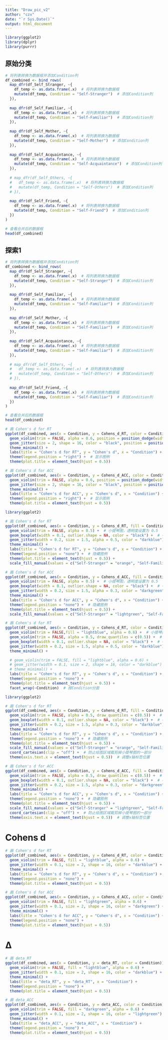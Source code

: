 ```yaml
---
title: "Draw_pic_v2"
author: "czx"
date: "`r Sys.Date()`"
output: html_document
---
```


```r
library(ggplot2)
library(dplyr)
library(purrr)
```
## 原始分类
```r
# 将列表转换为数据框并添加Condition列
df_combined <- bind_rows(
  map_dfr(df_Self_Stranger, ~{
    df_temp <- as.data.frame(.x)  # 将列表转换为数据框
    mutate(df_temp, Condition = "Self-Stranger")  # 添加Condition列
  }),
  
  map_dfr(df_Self_Familiar, ~{
    df_temp <- as.data.frame(.x)  # 将列表转换为数据框
    mutate(df_temp, Condition = "Self-Familiar")  # 添加Condition列
  }),
  
  map_dfr(df_Self_Mother, ~{
    df_temp <- as.data.frame(.x)  # 将列表转换为数据框
    mutate(df_temp, Condition = "Self-Mother")  # 添加Condition列
  }),
  
  map_dfr(df_Self_Acquaintance, ~{
    df_temp <- as.data.frame(.x)  # 将列表转换为数据框
    mutate(df_temp, Condition = "Self-Acquaintance")  # 添加Condition列
  }),
  
  # map_dfr(df_Self_Others, ~{
  #   df_temp <- as.data.frame(.x)  # 将列表转换为数据框
  #   mutate(df_temp, Condition = "Self-Others")  # 添加Condition列
  # }),
  
  map_dfr(df_Self_Friend, ~{
    df_temp <- as.data.frame(.x)  # 将列表转换为数据框
    mutate(df_temp, Condition = "Self-Friend")  # 添加Condition列
  })
)

# 查看合并后的数据框
head(df_combined)

```

## 探索1
```r
# 将列表转换为数据框并添加Condition列
df_combined <- bind_rows(
  map_dfr(df_Self_Stranger, ~{
    df_temp <- as.data.frame(.x)  # 将列表转换为数据框
    mutate(df_temp, Condition = "Self-Stranger")  # 添加Condition列
  }),
  
  map_dfr(df_Self_Familiar, ~{
    df_temp <- as.data.frame(.x)  # 将列表转换为数据框
    mutate(df_temp, Condition = "Self-Familiar")  # 添加Condition列
  }),
  
  map_dfr(df_Self_Mother, ~{
    df_temp <- as.data.frame(.x)  # 将列表转换为数据框
    mutate(df_temp, Condition = "Self-Familiar")  # 添加Condition列
  }),
  
  map_dfr(df_Self_Acquaintance, ~{
    df_temp <- as.data.frame(.x)  # 将列表转换为数据框
    mutate(df_temp, Condition = "Self-Familiar")  # 添加Condition列
  }),
  
  # map_dfr(df_Self_Others, ~{
  #   df_temp <- as.data.frame(.x)  # 将列表转换为数据框
  #   mutate(df_temp, Condition = "Self-Others")  # 添加Condition列
  # }),
  
  map_dfr(df_Self_Friend, ~{
    df_temp <- as.data.frame(.x)  # 将列表转换为数据框
    mutate(df_temp, Condition = "Self-Familiar")  # 添加Condition列
  })
)

# 查看合并后的数据框
head(df_combined)

```

```r
# 画 Cohen's d for RT
ggplot(df_combined, aes(x = Condition, y = Cohens_d_RT, color = Condition, fill = Condition)) +
  geom_violin(trim = FALSE, alpha = 0.6, position = position_dodge(width = 0.8)) +  # dodge to avoid overlap
  geom_jitter(size = 2, shape = 16, color = "black", position = position_dodge(width = 0.8)) +  # dodge for jitter as well
  theme_minimal() +
  labs(title = "Cohen's d for RT", y = "Cohen's d", x = "Condition") +
  theme(legend.position = "right") +  # 显示图例
  theme(plot.title = element_text(hjust = 0.5))

# 画 Cohen's d for ACC
ggplot(df_combined, aes(x = Condition, y = Cohens_d_ACC, color = Condition, fill = Condition)) +
  geom_violin(trim = FALSE, alpha = 0.6, position = position_dodge(width = 0.8)) +  # dodge to avoid overlap
  geom_jitter(size = 2, shape = 16, color = "black", position = position_dodge(width = 0.8)) +  # dodge for jitter as well
  theme_minimal() +
  labs(title = "Cohen's d for ACC", y = "Cohen's d", x = "Condition") +
  theme(legend.position = "right") +  # 显示图例
  theme(plot.title = element_text(hjust = 0.5))


```

```r
library(ggplot2)

# 画 Cohen's d for RT
ggplot(df_combined, aes(x = Condition, y = Cohens_d_RT, fill = Condition)) +
  geom_violin(trim = FALSE, alpha = 0.5) +  # 小提琴图，透明度设置为 0.5
  geom_boxplot(width = 0.1, outlier.shape = NA, color = "black") +  # 中间的箱线图，去除离群点
  geom_jitter(width = 0.2, size = 1.5, alpha = 0.5, color = "darkblue") +  # 散点图，轻微抖动，透明度 0.3
  theme_minimal() +
  labs(title = "Cohen's d for RT", y = "Cohen's d", x = "Condition") +
  theme(legend.position = "none") +  # 隐藏图例
  theme(plot.title = element_text(hjust = 0.5)) +
  scale_fill_manual(values = c("Self-Stranger" = "orange", "Self-Familiar" = "yellow"))  # 自定义颜色

# 画 Cohen's d for ACC
ggplot(df_combined, aes(x = Condition, y = Cohens_d_ACC, fill = Condition)) +
  geom_violin(trim = FALSE, alpha = 0.5) +  # 小提琴图，透明度设置为 0.5
  geom_boxplot(width = 0.1, outlier.shape = NA, color = "black") +  # 中间的箱线图，去除离群点
  geom_jitter(width = 0.2, size = 1.5, alpha = 0.3, color = "darkgreen") +  # 散点图，轻微抖动，透明度 0.3
  theme_minimal() +
  labs(title = "Cohen's d for ACC", y = "Cohen's d", x = "Condition") +
  theme(legend.position = "none") +  # 隐藏图例
  theme(plot.title = element_text(hjust = 0.5)) +
  scale_fill_manual(values = c("Self-Stranger" = "lightgreen", "Self-Familiar" = "lightyellow"))  # 自定义颜色

```

```r
# 画 Cohen's d for RT
ggplot(df_combined, aes(x = Condition, y = Cohens_d_RT, color = Condition)) +
  geom_violin(trim = FALSE,fill = "lightblue", alpha = 0.6) +  # 小提琴图，透明度设置为 0.5
  geom_violin(trim = FALSE, alpha = 0.5, draw_quantiles = c(0.5)) +  # 小提琴图显示一半
  geom_boxplot(width = 0.1, outlier.shape = NA, color = "black") +  # 中间的箱线图，去除离群点
  geom_jitter(width = 0.2, size = 1.5, alpha = 0.5, color = "darkblue") +  # 散点图，轻微抖动，透明度 0.3
  theme_minimal() +

  # geom_violin(trim = FALSE, fill = "lightblue", alpha = 0.6) +
  # geom_jitter(width = 0.1, size = 2, shape = 16, color = "darkblue") +
  # theme_minimal() +
  labs(title = "Cohen's d for RT", y = "Cohen's d", x = "Condition") +
  theme(legend.position = "none") +
  theme(plot.title = element_text(hjust = 0.5)) +
  facet_wrap(~Condition)  # 按Condition分面

```


```r
library(ggplot2)

# 画 Cohen's d for RT
ggplot(df_combined, aes(x = Condition, y = Cohens_d_RT, fill = Condition)) +
  geom_violin(trim = FALSE, alpha = 0.5, draw_quantiles = c(0.5)) +  # 小提琴图显示一半
  geom_boxplot(width = 0.1, outlier.shape = NA, color = "black") +  # 中间的箱线图
  geom_jitter(width = 0.2, size = 1.5, alpha = 0.3, color = "darkblue") +  # 散点图
  theme_minimal() +
  labs(title = "Cohen's d for RT", y = "Cohen's d", x = "Condition") +
  theme(legend.position = "none") +  # 隐藏图例
  theme(plot.title = element_text(hjust = 0.5)) +
  scale_fill_manual(values = c("Self-Stranger" = "orange", "Self-Familiar" = "yellow")) +
  coord_cartesian(clip = "off") +  # 防止绘图区域裁剪掉小提琴图的一部分
  theme(axis.text.x = element_text(hjust = 0.5))  # 调整x轴标签位置

# 画 Cohen's d for ACC
ggplot(df_combined, aes(x = Condition, y = Cohens_d_ACC, fill = Condition)) +
  geom_violin(trim = FALSE, alpha = 0.5, draw_quantiles = c(0.5)) +  # 小提琴图显示一半
  geom_boxplot(width = 0.1, outlier.shape = NA, color = "black") +  # 中间的箱线图
  geom_jitter(width = 0.2, size = 1.5, alpha = 0.3, color = "darkgreen") +  # 散点图
  theme_minimal() +
  labs(title = "Cohen's d for ACC", y = "Cohen's d", x = "Condition") +
  theme(legend.position = "none") +  # 隐藏图例
  theme(plot.title = element_text(hjust = 0.5)) +
  scale_fill_manual(values = c("Self-Stranger" = "lightgreen", "Self-Familiar" = "lightyellow")) +
  coord_cartesian(clip = "off") +  # 防止绘图区域裁剪掉小提琴图的一部分
  theme(axis.text.x = element_text(hjust = 0.5))  # 调整x轴标签位置

```










# Cohens d
```r
# 画 Cohen's d for RT
ggplot(df_combined, aes(x = Condition, y = Cohens_d_RT, color = Condition)) +
  geom_violin(trim = FALSE, fill = "lightblue", alpha = 0.6) +
  geom_jitter(width = 0.1, size = 2, shape = 16, color = "darkblue") +
  theme_minimal() +
  labs(title = "Cohen's d for RT", y = "Cohen's d", x = "Condition") +
  theme(legend.position = "none") +
  theme(plot.title = element_text(hjust = 0.5))

# 画 Cohen's d for ACC
ggplot(df_combined, aes(x = Condition, y = Cohens_d_ACC, color = Condition)) +
  geom_violin(trim = FALSE, fill = "lightgreen", alpha = 0.6) +
  geom_jitter(width = 0.1, size = 2, shape = 16, color = "darkgreen") +
  theme_minimal() +
  labs(title = "Cohen's d for ACC", y = "Cohen's d", x = "Condition") +
  theme(legend.position = "none") +
  theme(plot.title = element_text(hjust = 0.5))

```

# Δ
```r
# 画 deta_RT
ggplot(df_combined, aes(x = Condition, y = deta_RT, color = Condition)) +
  geom_violin(trim = FALSE, fill = "lightblue", alpha = 0.6) +
  geom_jitter(width = 0.1, size = 2, shape = 16, color = "darkblue") +
  theme_minimal() +
  labs(title = "deta_RT", y = "deta_RT", x = "Condition") +
  theme(legend.position = "none") +
  theme(plot.title = element_text(hjust = 0.5))

# 画 deta_ACC
ggplot(df_combined, aes(x = Condition, y = deta_ACC, color = Condition)) +
  geom_violin(trim = FALSE, fill = "darkgreen", alpha = 0.6) +
  geom_jitter(width = 0.1, size = 2, shape = 16, color = "lightgreen") +
  theme_minimal() +
  labs(title = "deta_ACC", y = "deta_ACC", x = "Condition") +
  theme(legend.position = "none") +
  theme(plot.title = element_text(hjust = 0.5))
```

